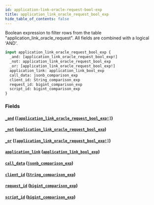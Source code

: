 ```yaml
---
id: application-link-oracle-request-bool-exp
title: application_link_oracle_request_bool_exp
hide_table_of_contents: false
---
```



Boolean expression to filter rows from the table "application_link_oracle_request". All fields are combined with a logical 'AND'.

```graphql
input application_link_oracle_request_bool_exp {
  _and: [application_link_oracle_request_bool_exp!]
  _not: application_link_oracle_request_bool_exp
  _or: [application_link_oracle_request_bool_exp!]
  application_link: application_link_bool_exp
  call_data: jsonb_comparison_exp
  client_id: String_comparison_exp
  request_id: bigint_comparison_exp
  script_id: bigint_comparison_exp
}
```


### Fields

#### [`_and`](#) ([`[application_link_oracle_request_bool_exp!]`](../inputs/application-link-oracle-request-bool-exp))




#### [`_not`](#) ([`application_link_oracle_request_bool_exp`](../inputs/application-link-oracle-request-bool-exp))




#### [`_or`](#) ([`[application_link_oracle_request_bool_exp!]`](../inputs/application-link-oracle-request-bool-exp))




#### [`application_link`](#) ([`application_link_bool_exp`](../inputs/application-link-bool-exp))




#### [`call_data`](#) ([`jsonb_comparison_exp`](../inputs/jsonb-comparison-exp))




#### [`client_id`](#) ([`String_comparison_exp`](../inputs/string-comparison-exp))




#### [`request_id`](#) ([`bigint_comparison_exp`](../inputs/bigint-comparison-exp))




#### [`script_id`](#) ([`bigint_comparison_exp`](../inputs/bigint-comparison-exp))







